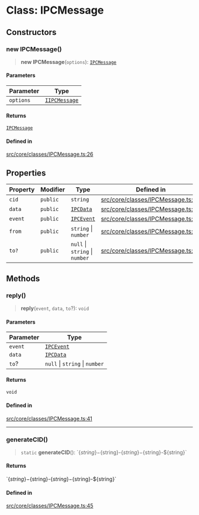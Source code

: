 # Class: IPCMessage

## Constructors

### new IPCMessage()

> **new IPCMessage**(`options`): [`IPCMessage`](IPCMessage.mdx)

#### Parameters

| Parameter | Type |
| ------ | ------ |
| `options` | [`IIPCMessage`](../interfaces/IIPCMessage.mdx) |

#### Returns

[`IPCMessage`](IPCMessage.mdx)

#### Defined in

[src/core/classes/IPCMessage.ts:26](https://github.com/devdimer/cordium.js/blob/cfa1fbbb6bea11406ac7a0f9fe16ea54d3dc8144/src/core/classes/IPCMessage.ts#L26)

## Properties

| Property | Modifier | Type | Defined in |
| ------ | ------ | ------ | ------ |
| `cid` | `public` | `string` | [src/core/classes/IPCMessage.ts:23](https://github.com/devdimer/cordium.js/blob/cfa1fbbb6bea11406ac7a0f9fe16ea54d3dc8144/src/core/classes/IPCMessage.ts#L23) |
| `data` | `public` | [`IPCData`](../interfaces/IPCData.mdx) | [src/core/classes/IPCMessage.ts:24](https://github.com/devdimer/cordium.js/blob/cfa1fbbb6bea11406ac7a0f9fe16ea54d3dc8144/src/core/classes/IPCMessage.ts#L24) |
| `event` | `public` | [`IPCEvent`](../type-aliases/IPCEvent.mdx) | [src/core/classes/IPCMessage.ts:22](https://github.com/devdimer/cordium.js/blob/cfa1fbbb6bea11406ac7a0f9fe16ea54d3dc8144/src/core/classes/IPCMessage.ts#L22) |
| `from` | `public` | `string` \| `number` | [src/core/classes/IPCMessage.ts:20](https://github.com/devdimer/cordium.js/blob/cfa1fbbb6bea11406ac7a0f9fe16ea54d3dc8144/src/core/classes/IPCMessage.ts#L20) |
| `to?` | `public` | `null` \| `string` \| `number` | [src/core/classes/IPCMessage.ts:21](https://github.com/devdimer/cordium.js/blob/cfa1fbbb6bea11406ac7a0f9fe16ea54d3dc8144/src/core/classes/IPCMessage.ts#L21) |

## Methods

### reply()

> **reply**(`event`, `data`, `to`?): `void`

#### Parameters

| Parameter | Type |
| ------ | ------ |
| `event` | [`IPCEvent`](../type-aliases/IPCEvent.mdx) |
| `data` | [`IPCData`](../interfaces/IPCData.mdx) |
| `to`? | `null` \| `string` \| `number` |

#### Returns

`void`

#### Defined in

[src/core/classes/IPCMessage.ts:41](https://github.com/devdimer/cordium.js/blob/cfa1fbbb6bea11406ac7a0f9fe16ea54d3dc8144/src/core/classes/IPCMessage.ts#L41)

***

### generateCID()

> `static` **generateCID**(): \`$\{string\}-$\{string\}-$\{string\}-$\{string\}-$\{string\}\`

#### Returns

\`$\{string\}-$\{string\}-$\{string\}-$\{string\}-$\{string\}\`

#### Defined in

[src/core/classes/IPCMessage.ts:45](https://github.com/devdimer/cordium.js/blob/cfa1fbbb6bea11406ac7a0f9fe16ea54d3dc8144/src/core/classes/IPCMessage.ts#L45)
